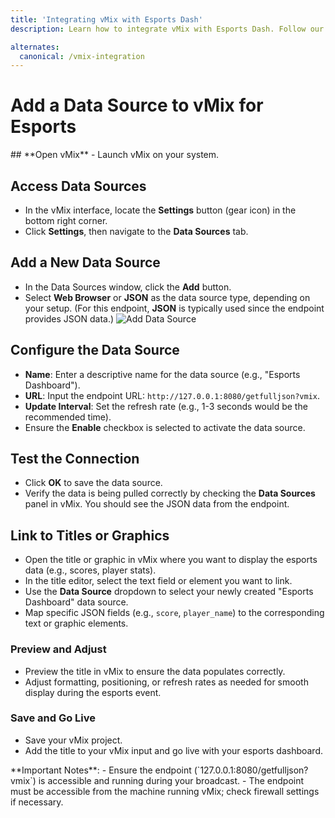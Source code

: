 ```yaml
---
title: 'Integrating vMix with Esports Dash'
description: Learn how to integrate vMix with Esports Dash. Follow our step-by-step guide to set up & display dynamic scores and stats using data sources.

alternates:
  canonical: /vmix-integration
---
```


# Add a Data Source to vMix for Esports


<Steps  >
## **Open vMix**
   - Launch vMix on your system.

## **Access Data Sources**
   - In the vMix interface, locate the **Settings** button (gear icon) in the bottom right corner.
   - Click **Settings**, then navigate to the **Data Sources** tab.

## **Add a New Data Source**
   - In the Data Sources window, click the **Add** button.
   - Select **Web Browser** or **JSON** as the data source type, depending on your setup. (For this endpoint, **JSON** is typically used since the endpoint provides JSON data.)
   ![Add Data Source](/images/vmix/add-data-source.webp)

## **Configure the Data Source**
   - **Name**: Enter a descriptive name for the data source (e.g., "Esports Dashboard").
   - **URL**: Input the endpoint URL: `http://127.0.0.1:8080/getfulljson?vmix`.
   - **Update Interval**: Set the refresh rate (e.g., 1-3 seconds would be the recommended time).
   - Ensure the **Enable** checkbox is selected to activate the data source.

## **Test the Connection**
   - Click **OK** to save the data source.
   - Verify the data is being pulled correctly by checking the **Data Sources** panel in vMix. You should see the JSON data from the endpoint.

## **Link to Titles or Graphics**
   - Open the title or graphic in vMix where you want to display the esports data (e.g., scores, player stats).
   - In the title editor, select the text field or element you want to link.
   - Use the **Data Source** dropdown to select your newly created "Esports Dashboard" data source.
   - Map specific JSON fields (e.g., `score`, `player_name`) to the corresponding text or graphic elements.

### **Preview and Adjust**
   - Preview the title in vMix to ensure the data populates correctly.
   - Adjust formatting, positioning, or refresh rates as needed for smooth display during the esports event.

### **Save and Go Live**
   - Save your vMix project.
   - Add the title to your vMix input and go live with your esports dashboard.
</Steps>


<Callout emoji='⚠️' type="info">
  **Important Notes**:
  - Ensure the endpoint (`127.0.0.1:8080/getfulljson?vmix`) is accessible and running during your broadcast.
  - The endpoint must be accessible from the machine running vMix; check firewall settings if necessary.
</Callout>
